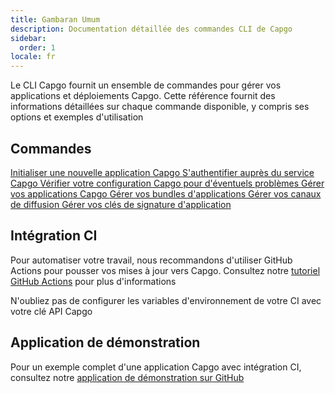 ```yaml
---
title: Gambaran Umum
description: Documentation détaillée des commandes CLI de Capgo
sidebar:
  order: 1
locale: fr
---
```



Le CLI Capgo fournit un ensemble de commandes pour gérer vos applications et déploiements Capgo. Cette référence fournit des informations détaillées sur chaque commande disponible, y compris ses options et exemples d'utilisation

## Commandes

<CardGrid stagger>
  <a href="/init/">
    <Card title="init" icon="rocket">
      Initialiser une nouvelle application Capgo
    </Card>
  </a>

  <a href="/login/">
    <Card title="login" icon="approve-check">
      S'authentifier auprès du service Capgo
    </Card>
  </a>

  <a href="/docs/cli/reference/doctor/">
    <Card title="doctor" icon="approve-check-circle">
      Vérifier votre configuration Capgo pour d'éventuels problèmes
    </Card>
  </a>

  <a href="/app/">
    <Card title="app" icon="seti:default">
      Gérer vos applications Capgo
    </Card>
  </a>

  <a href="/bundle/">
    <Card title="bundle" icon="seti:html">
      Gérer vos bundles d'applications
    </Card>
  </a>

  <a href="/channel/">
    <Card title="channel" icon="seti:git">
      Gérer vos canaux de diffusion
    </Card>
  </a>

  <a href="/key/">
    <Card title="key" icon="seti:lock">
      Gérer vos clés de signature d'application
    </Card>
  </a>
</CardGrid>

## Intégration CI

Pour automatiser votre travail, nous recommandons d'utiliser GitHub Actions pour pousser vos mises à jour vers Capgo. Consultez notre [tutoriel GitHub Actions](https://capgo.app/blog/automatic-build-and-release-with-github-actions/) pour plus d'informations

N'oubliez pas de configurer les variables d'environnement de votre CI avec votre clé API Capgo

## Application de démonstration

Pour un exemple complet d'une application Capgo avec intégration CI, consultez notre [application de démonstration sur GitHub](https://github.com/Cap-go/demo-app/)
